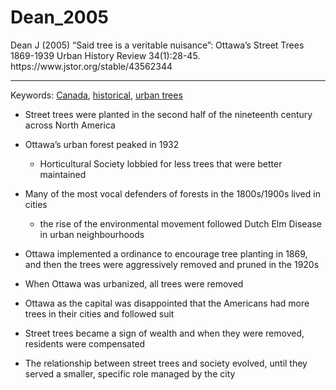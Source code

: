 # Dean_2005

Dean J (2005) "Said tree is a veritable nuisance": Ottawa's Street Trees 1869-1939 Urban History Review 34(1):28-45. https://www.jstor.org/stable/43562344

------------------------------------------------------------------------

Keywords: [Canada](../topics/Canada.qmd), [historical](../topics/Historical.qmd), [urban trees](../topics/UrbanTrees.qmd)

-   Street trees were planted in the second half of the nineteenth century across North America

-   Ottawa's urban forest peaked in 1932

    -   Horticultural Society lobbied for less trees that were better maintained

-   Many of the most vocal defenders of forests in the 1800s/1900s lived in cities

    -   the rise of the environmental movement followed Dutch Elm Disease in urban neighbourhoods

-   Ottawa implemented a ordinance to encourage tree planting in 1869, and then the trees were aggressively removed and pruned in the 1920s

-   When Ottawa was urbanized, all trees were removed

-   Ottawa as the capital was disappointed that the Americans had more trees in their cities and followed suit

-   Street trees became a sign of wealth and when they were removed, residents were compensated

-   The relationship between street trees and society evolved, until they served a smaller, specific role managed by the city
